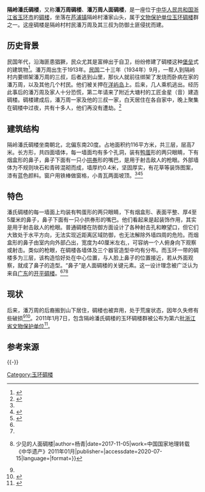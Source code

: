 {{coord|28.19235|121.26006|display=title}}
'''隔岭潘氏碉楼'''，又称'''潘万周碉楼'''、'''潘万周人面碉楼'''，是一座位于[[中华人民共和国|中华人民共和国]][[浙江省|浙江省]][[玉环市|玉环市]]的[[碉楼|碉楼]]，坐落在[[芦浦镇_(玉环市)|芦浦镇]]隔岭村潘家山头，属于[[文物保护单位|文物保护单位]][[玉环碉楼|玉环碉楼]]群之一。这座碉楼是隔岭村村民潘万周及其三叔为防御土匪侵扰而建。

== 历史背景 ==
{{参见|玉环碉楼#历史背景}}
民国年代，沿海匪患猖獗，民众尤其是富绅出于自卫，纷纷修建了碉楼这种[[防御工事|堡垒]]式的建筑物<ref name=":2">{{Cite news|url=http://paper.taizhou.com.cn/tzwb/html/2011-07/10/content_352741.htm|title=玉环碉楼：海岛的战斗堡垒（下）|author=陈剑|date=2011-07-10|work=[[台州晚报|台州晚报]]|publisher=|accessdate=2020-07-15|language=|format=}}</ref>。潘万周出生于1913年。[[民国纪年|民国]]二十三年（1934年）9月，一帮人到隔岭村内要绑架潘万周的三叔，后者逃到山里，那伙人就前往绑架了发烧而卧病在家的潘万周，以及其他几个村民。他们被关押在[[洋屿|洋屿岛]]上。后来，几人乘机逃出。经历此事后的潘万周及家人十分恐慌，第二年请来了附近大塘村的工匠金星（音）建造碉楼。碉楼建成后，潘万周一家及他的三叔一家，白天居住在各自家中，晚上聚集在碉楼中过夜，共有十多人，他们再没有遭劫。<ref name=":0">{{Cite journal|title=玉环人面碉楼的现状和构成|author=杨青|url=http://d.wanfangdata.com.cn/periodical/zgwwkxyj201101015|journal=中国文物科学研究|issue=1|doi=10.3969/j.issn.1674-9677.2011.01.015|others=|year=2011|volume=|page=67-71|pmid=}}</ref>

== 建筑结构 ==
隔岭潘氏碉楼坐南朝北，北偏东南20度。占地面积约116平方米，共三层，层高7米。长方形，共四面墙体，每一墙面均有多个孔洞，装有[[鸭蛋|鸭蛋]]形的两只眼睛，下有烟盒形的鼻子，鼻子下面有一只小[[拱|拱券]]形的嘴巴，是用于射击敌人的枪眼。外部墙体为不规则块石和青砖混砌而成，墙厚约0.4米，坚固厚实，有花草等装饰图案，漆有蓝色颜料。窗户用铁棒做窗格，小青瓦两面坡顶。<ref name=":0" /><ref name=":32">{{Cite news|url=http://paper.taizhou.com.cn/tzwb/html/2011-07/10/content_352760.htm|title=玉环碉楼：海岛的战斗堡垒（上）|author=陈剑|date=2011-07-10|work=台州晚报|publisher=|accessdate=2020-07-15|language=|format=}}</ref><ref name=":6">{{Cite book|title=第一编 古迹遗址 第一章 历史古迹 第十四节 碉楼 碉堡|last=玉环县地方志办公室|first=|publisher=方志出版社|year=2015-06|isbn=978-7-5144-1632-9|location=北京|pages=054-059|work=玉环胜迹图志}}</ref>

== 特色 ==
潘氏碉楼的每一墙面上均装有鸭蛋形的两只眼睛，下有烟盒形、表面平整、厚4至5厘米的鼻子，鼻子下面有一只小拱券形的嘴巴。他们看起来是起装饰作用，其实是用于射击敌人的枪眼。普通碉楼在防御方面设计了各种射击孔和瞭望口，但它们大致处于水平方向，无法实现近距离区域防御，也无法解除外墙四周的危险。而烟盒形的鼻子由室内向外部凸出，宽度为40厘米左右,，可容纳一个人俯身向下观察或射击。类似的枪眼，在碉楼各墙体及三个器官造型中均有分布。而玉环一带的碉楼多为三层，该构造恰好处在中心位置，与人脸上鼻子的位置接近，若从外面观察，就成了鼻子的造型。“鼻子”是人面碉楼的关键元素。这一设计理念被广泛认为来自[[广东省|广东]]的[[开平碉楼|开平碉楼]]。<ref name=":0" /><ref name=":32" /><ref name=":12">{{Cite news|url=https://www.sohu.com/a/202470721_113213|title=地理知识 {{!}} 少见的人面碉楼|author=杨青|date=2017-11-05|work=中国国家地理转载《中华遗产》2011年01月|publisher=|accessdate=2020-07-15|language=|format=}}</ref>

== 现状 ==
后来，潘万周的后裔搬到山下居住，碉楼也被弃用，处于荒废状态，因年久失修有些破损<ref name=":0" /><ref>{{Cite news|url=http://www.jryh.com.cn/html/2012-03/20/content_3_5.htm|title=表情可爱的“人脸”碉楼|author=黄翔|date=2012-03-20|work=今日玉环|publisher=|accessdate=2020-07-15|language=|format=}}</ref>。2011年1月7日，包含隔岭潘氏碉楼的玉环碉楼群被公布为第六批[[浙江省文物保护单位|浙江省文物保护单位]]<ref name=":122">{{cite web|title=浙江省人民政府关于公布第六批省级文物保护单位和与现有省级文物保护单位合并项目及更名省级文物保护单位的通知|url=http://www.zj.gov.cn/art/2013/1/4/art_12880_71859.html|accessdate=2011-02-14|author=|date=2011-01-28|publisher=浙江省人民政府|language=|dead-url=yes|archive-url=https://web.archive.org/web/20170202061821/http://www.zj.gov.cn/art/2013/1/4/art_12880_71859.html|archive-date=2017-02-02}}</ref>。

== 参考来源 ==
{{Reflist}}

{{-}}
{{玉环碉楼}}

[[Category:玉环碉楼|Category:玉环碉楼]]
